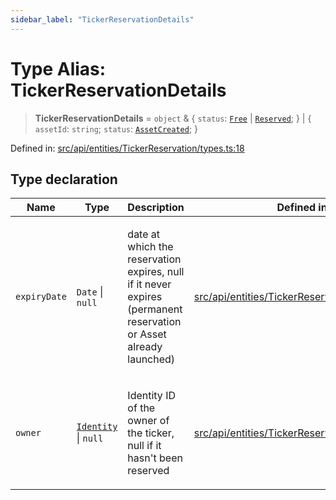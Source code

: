 ```yaml
---
sidebar_label: "TickerReservationDetails"
---
```


# Type Alias: TickerReservationDetails

> **TickerReservationDetails** = `object` & \{ `status`: [`Free`](../enumerations/TickerReservationStatus.mdx#free) \| [`Reserved`](../enumerations/TickerReservationStatus.mdx#reserved); \} \| \{ `assetId`: `string`; `status`: [`AssetCreated`](../enumerations/TickerReservationStatus.mdx#assetcreated); \}

Defined in: [src/api/entities/TickerReservation/types.ts:18](https://github.com/PolymeshAssociation/polymesh-sdk/blob/bee6a2fe7a8ce5db42a6982e793782182cde2153/src/api/entities/TickerReservation/types.ts#L18)

## Type declaration

<table>
<thead>
<tr>
<th>Name</th>
<th>Type</th>
<th>Description</th>
<th>Defined in</th>
</tr>
</thead>
<tbody>
<tr>
<td>

`expiryDate`

</td>
<td>

`Date` \| `null`

</td>
<td>

date at which the reservation expires, null if it never expires (permanent reservation or Asset already launched)

</td>
<td>

[src/api/entities/TickerReservation/types.ts:26](https://github.com/PolymeshAssociation/polymesh-sdk/blob/bee6a2fe7a8ce5db42a6982e793782182cde2153/src/api/entities/TickerReservation/types.ts#L26)

</td>
</tr>
<tr>
<td>

`owner`

</td>
<td>

[`Identity`](../../../Identity/classes/Identity.mdx) \| `null`

</td>
<td>

Identity ID of the owner of the ticker, null if it hasn't been reserved

</td>
<td>

[src/api/entities/TickerReservation/types.ts:22](https://github.com/PolymeshAssociation/polymesh-sdk/blob/bee6a2fe7a8ce5db42a6982e793782182cde2153/src/api/entities/TickerReservation/types.ts#L22)

</td>
</tr>
</tbody>
</table>

